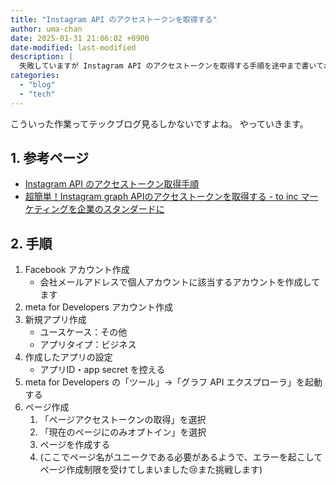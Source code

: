 ```yaml
---
title: "Instagram API のアクセストークンを取得する"
author: uma-chan
date: 2025-01-31 21:06:02 +0900
date-modified: last-modified
description: |
  失敗していますが Instagram API のアクセストークンを取得する手順を途中まで書いておきます。
categories:
  - "blog"
  - "tech"
---
```


こういった作業ってテックブログ見るしかないですよね。
やっていきます。

## 1. 参考ページ

- [Instagram API のアクセストークン取得手順](https://zenn.dev/kimuracoki/articles/9f086639604d57)
- [超簡単！Instagram graph APIのアクセストークンを取得する - to inc マーケティングを企業のスタンダードに](https://to-inc.co.jp/socialbook/?p=2189)

## 2. 手順

1. Facebook アカウント作成
    - 会社メールアドレスで個人アカウントに該当するアカウントを作成してます
1. meta for Developers アカウント作成
1. 新規アプリ作成
    - ユースケース：その他
    - アプリタイプ：ビジネス
1. 作成したアプリの設定
    - アプリID・app secret を控える
1. meta for Developers の「ツール」→「グラフ API エクスプローラ」を起動する
1. ページ作成
    1. 「ページアクセストークンの取得」を選択
    1. 「現在のページにのみオプトイン」を選択
    1. ページを作成する
    1. (ここでページ名がユニークである必要があるようで、エラーを起こしてページ作成制限を受けてしまいました😢また挑戦します)
